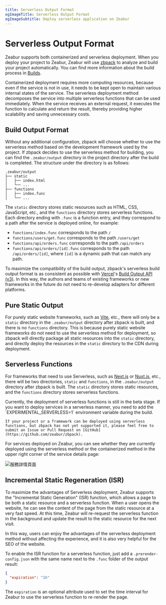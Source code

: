 ```yaml
---
title: Serverless Output Format
ogImageTitle: Serverless Output Format
ogImageSubtitle: Deploy serverless application on Zeabur
---
```



# Serverless Output Format

Zeabur supports both containerized and serverless deployment. When you deploy your project to Zeabur, Zeabur will use [zbpack](https://github.com/zeabur/zbpack) to analyze and build your project automatically. You can find more information about the build process in [Builds](./builds).

Containerized deployment requires more computing resources, because even if the service is not in use, it needs to be kept open to maintain various internal states of the service. The serverless deployment method decomposes the service into multiple serverless functions that can be used immediately. When the service receives an external request, it executes the function to calculate and return the result, thereby providing higher scalability and saving unnecessary costs.

## Build Output Format

Without any additional configuration, zbpack will choose whether to use the serverless method based on the development framework used by the project. If zbpack decides to use the serverless method for building, you can find the `.zeabur/output` directory in the project directory after the build is completed. The structure under the directory is as follows:

```
.zeabur/output
├── static
│   ├── index.html
│   └── ...
├── functions
│   ├── index.func
│   └── ...
```

The `static` directory stores static resources such as HTML, CSS, JavaScript, etc., and the `functions` directory stores serverless functions. Each directory ending with `.func` is a function entry, and they correspond to a path after the service is deployed online, for example:

- `functions/index.func` corresponds to the path `/`
- `functions/users/get.func` corresponds to the path `/users/get`
- `functions/api/orders.func` corresponds to the path `/api/orders`
- `functions/api/orders/[id].func` corresponds to the path `/api/orders/[id]`, where `[id]` is a dynamic path that can match any path.

To maximize the compatibility of the build output, zbpack's serverless build output format is as consistent as possible with [Vercel](https://vercel.com/)'s [Build Output API (v3)](https://vercel.com/docs/build-output-api/v3). In this way, the authors and teams of existing frameworks or new frameworks in the future do not need to re-develop adapters for different platforms.

## Pure Static Output

For purely static website frameworks, such as [Vite](https://vitejs.dev/), etc., there will only be a `static` directory in the `.zeabur/output` directory after zbpack is built, and there is no `functions` directory. This is because purely static website frameworks do not need to use the serverless method for deployment, so zbpack will directly package all static resources into the `static` directory, and directly deploy the resources in the `static` directory to the CDN during deployment.

## Serverless Functions

For frameworks that need to use Serverless, such as [Next.js](https://nextjs.org/) or [Nuxt.js](https://nuxtjs.org/), etc., there will be two directories, `static` and `functions`, in the `.zeabur/output` directory after zbpack is built. The `static` directory stores static resources, and the `functions` directory stores serverless functions.

<Callout>
    Currently, the deployment of serverless functions is still in the beta stage. If you want to deploy services in a serverless manner, you need to add the `EXPERIMENTAL_SERVERLESS=1` environment variable during the build.

    If your project or a framework can be deployed using serverless functions, but zbpack has not yet supported it, please feel free to submit an Issue or Pull Request on [GitHub](https://github.com/zeabur/zbpack).
</Callout>

For services deployed on Zeabur, you can see whether they are currently deployed using the serverless method or the containerized method in the upper right corner of the service details page:

![服務詳情頁面](/advanced/serverless.png)

## Incremental Static Regeneration (ISR)

To maximize the advantages of Serverless deployment, Zeabur supports the "Incremental Static Generation" (ISR) function, which allows a page to be both a static resource and a serverless function. When a user opens the website, he can see the content of the page from the static resource at a very fast speed. At this time, Zeabur will re-request the serverless function in the background and update the result to the static resource for the next visit.

In this way, users can enjoy the advantages of the serverless deployment method without affecting the experience, and it is also very helpful for the SEO of the website.

To enable the ISR function for a serverless function, just add a `.prerender-config.json` with the same name next to the `.func` folder of the output result:

```json
{
  "expiration": "1h"
}
```

The `expiration` is an optional attribute used to set the time interval for Zeabur to use the serverless function to re-render the page.
